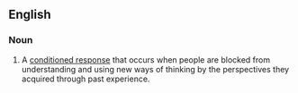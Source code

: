 ==English==

===Noun===
{{en-noun|head=[[entrained]] [[thinking]]|-}}

# {{label|en|psychology}} A [[conditioned response]] that occurs when people are blocked from understanding and using new ways of thinking by the perspectives they acquired through past experience.